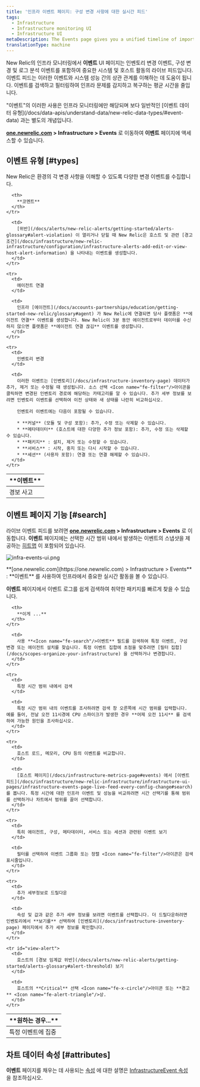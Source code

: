 ```yaml
---
title: '인프라 이벤트 페이지: 구성 변경 사항에 대한 실시간 피드'
tags:
  - Infrastructure
  - Infrastructure monitoring UI
  - Infrastructure UI
metaDescription: The Events page gives you a unified timeline of important changes and events in your architecture.
translationType: machine
---
```



New Relic의 인프라 모니터링에서 **이벤트** UI 페이지는 인벤토리 변경 이벤트, 구성 변경 및 로그 분석 이벤트를 포함하여 중요한 시스템 및 호스트 활동의 라이브 피드입니다. 이벤트 피드는 이러한 이벤트와 시스템 성능 간의 상관 관계를 이해하는 데 도움이 됩니다. 이벤트를 검색하고 필터링하여 인프라 문제를 감지하고 복구하는 평균 시간을 줄입니다.

<Callout variant="tip">
  "이벤트"의 이러한 사용은 인프라 모니터링에만 해당되며 보다 일반적인 [이벤트 데이터 유형](/docs/data-apis/understand-data/new-relic-data-types/#event-data) 과는 별도의 개념입니다.
</Callout>

**[one.newrelic.com](https://one.newrelic.com) > Infrastructure > Events** 로 이동하여 **이벤트** 페이지에 액세스할 수 있습니다.

## 이벤트 유형 [#types]

New Relic은 환경의 각 변경 사항을 이해할 수 있도록 다양한 변경 이벤트를 수집합니다.

<table>
  <thead>
    <tr>
      <th style={{ width: "200px" }}>
        **이벤트**
      </th>

      <th>
        **코멘트**
      </th>
    </tr>
  </thead>

  <tbody>
    <tr>
      <td>
        경보 사고
      </td>

      <td>
        [위반](/docs/alerts/new-relic-alerts/getting-started/alerts-glossary#alert-violation) 이 열리거나 닫힐 때 New Relic은 호스트 및 관련 [경고 조건](/docs/infrastructure/new-relic-infrastructure/configuration/infrastructure-alerts-add-edit-or-view-host-alert-information) 을 나타내는 이벤트를 생성합니다.
      </td>
    </tr>

    <tr>
      <td>
        에이전트 연결
      </td>

      <td>
        인프라 [에이전트](/docs/accounts-partnerships/education/getting-started-new-relic/glossary#agent) 가 New Relic에 연결되면 당사 플랫폼은 **에이전트 연결** 이벤트를 생성합니다. New Relic이 3분 동안 에이전트로부터 데이터를 수신하지 않으면 플랫폼은 **에이전트 연결 끊김** 이벤트를 생성합니다.
      </td>
    </tr>

    <tr>
      <td>
        인벤토리 변경
      </td>

      <td>
        이러한 이벤트는 [인벤토리](/docs/infrastructure-inventory-page) 데이터가 추가, 제거 또는 수정될 때 생성됩니다. 소스 선택 <Icon name="fe-filter"/>아이콘을 클릭하면 변경된 인벤토리 경로에 해당하는 카테고리를 알 수 있습니다. 추가 세부 정보를 보려면 인벤토리 이벤트를 선택하여 이전 상태와 새 상태를 나란히 비교하십시오.

        인벤토리 이벤트에는 다음이 포함될 수 있습니다.

        * **커널** (모듈 및 구성 포함): 추가, 수정 또는 삭제할 수 있습니다.
        * **메타데이터** (호스트에 대한 다양한 추가 정보 포함): 추가, 수정 또는 삭제할 수 있습니다.
        * **패키지** : 설치, 제거 또는 수정할 수 있습니다.
        * **서비스** : 시작, 중지 또는 다시 시작할 수 있습니다.
        * **세션** (사용자 포함): 연결 또는 연결 해제할 수 있습니다.
      </td>
    </tr>
  </tbody>
</table>

## 이벤트 페이지 기능 [#search]

라이브 이벤트 피드를 보려면 **[one.newrelic.com](https://one.newrelic.com) > Infrastructure > Events** 로 이동합니다. **이벤트** 페이지에는 선택한 시간 범위 내에서 발생하는 이벤트의 스냅샷을 제공하는 [히트맵](/docs/infrastructure/new-relic-infrastructure/infrastructure-ui-pages/events-heatmap-examine-patterns-time-range) 이 포함되어 있습니다.

<img
  title="infra-events-ui.png"
  alt="infra-events-ui.png"
  src={infraEventsUi}
/>

<figcaption>
  **[one.newrelic.com](https://one.newrelic.com) > Infrastructure > Events** : **이벤트** 를 사용하여 인프라에서 중요한 실시간 활동을 볼 수 있습니다.
</figcaption>

**이벤트** 페이지에서 이벤트 로그를 쉽게 검색하여 취약한 패키지를 빠르게 찾을 수 있습니다.

<table>
  <thead>
    <tr>
      <th style={{ width: "230px" }}>
        **원하는 경우...**
      </th>

      <th>
        **이게 ...**
      </th>
    </tr>
  </thead>

  <tbody>
    <tr>
      <td>
        특정 이벤트에 집중
      </td>

      <td>
        사용 **<Icon name="fe-search"/>이벤트** 필드를 검색하여 특정 이벤트, 구성 변경 또는 에이전트 설치를 찾습니다. 특정 이벤트 집합에 초점을 맞추려면 [필터 집합](/docs/scopes-organize-your-infrastructure) 을 선택하거나 변경합니다.
      </td>
    </tr>

    <tr>
      <td>
        특정 시간 범위 내에서 검색
      </td>

      <td>
        특정 시간 범위 내의 이벤트를 조사하려면 검색 창 오른쪽에 시간 범위를 입력합니다. 예를 들어, 전날 오전 11시경에 CPU 스파이크가 발생한 경우 **어제 오전 11시** 를 검색하여 가능한 원인을 조사하십시오.
      </td>
    </tr>

    <tr>
      <td>
        호스트 로드, 메모리, CPU 등의 이벤트를 비교합니다.
      </td>

      <td>
        [호스트 페이지](/docs/infrastructure-metrics-page#events) 에서 [이벤트 피드](/docs/infrastructure/new-relic-infrastructure/infrastructure-ui-pages/infrastructure-events-page-live-feed-every-config-change#search) 를 봅니다. 특정 시간에 대한 인프라 이벤트 및 성능을 비교하려면 시간 선택기를 통해 범위를 선택하거나 차트에서 범위를 끌어 선택합니다.
      </td>
    </tr>

    <tr>
      <td>
        특히 에이전트, 구성, 메타데이터, 서비스 또는 세션과 관련된 이벤트 보기
      </td>

      <td>
        필터를 선택하여 이벤트 그룹화 또는 정렬 <Icon name="fe-filter"/>아이콘은 검색 표시줄입니다.
      </td>
    </tr>

    <tr>
      <td>
        추가 세부정보로 드릴다운
      </td>

      <td>
        속성 및 값과 같은 추가 세부 정보를 보려면 이벤트를 선택합니다. 더 드릴다운하려면 인벤토리에서 **보기를** 선택하여 [인벤토리](/docs/infrastructure-inventory-page) 페이지에서 추가 세부 정보를 확인합니다.
      </td>
    </tr>

    <tr id="view-alert">
      <td>
        호스트의 [경보 임계값 위반](/docs/alerts/new-relic-alerts/getting-started/alerts-glossary#alert-threshold) 보기
      </td>

      <td>
        호스트의 **Critical** 선택 <Icon name="fe-x-circle"/>아이콘 또는 **경고** <Icon name="fe-alert-triangle"/>상.
      </td>
    </tr>
  </tbody>
</table>

## 차트 데이터 속성 [#attributes]

**이벤트** 페이지를 채우는 데 사용되는 [속성](/docs/accounts-partnerships/education/getting-started-new-relic/glossary#attribute) 에 대한 설명은 [InfrastructureEvent 속성](https://docs.newrelic.com/attribute-dictionary/?event=InfrastructureEvent) 을 참조하십시오.